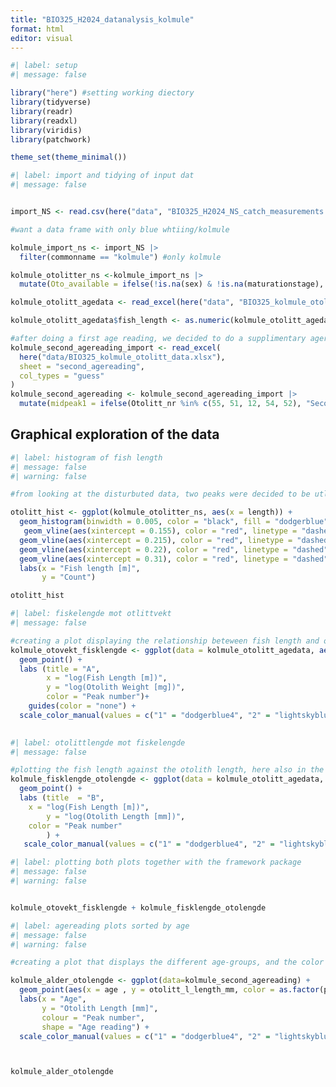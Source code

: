 ```yaml
---
title: "BIO325_H2024_datanalysis_kolmule"
format: html
editor: visual
---
```


```r
#| label: setup
#| message: false

library("here") #setting working diectory
library(tidyverse)
library(readr)
library(readxl)
library(viridis)
library(patchwork)

theme_set(theme_minimal())
```

```r
#| label: import and tidying of input dat
#| message: false


import_NS <- read.csv(here("data", "BIO325_H2024_NS_catch_measurements.csv")) #import of all data

#want a data frame with only blue whtiing/kolmule

kolmule_import_ns <- import_NS |> 
  filter(commonname == "kolmule") #only kolmule

kolmule_otolitter_ns <-kolmule_import_ns |> 
  mutate(Oto_available = ifelse(!is.na(sex) & !is.na(maturationstage), "Yes", "No")) #this dataframe will show the number of fish with otoliths, due to us only collecting otoliths & sexing the first 30

kolmule_otolitt_agedata <- read_excel(here("data", "BIO325_kolmule_otolitt_data.xlsx"), sheet = "first_agereading") #import of the age-readings

kolmule_otolitt_agedata$fish_length <- as.numeric(kolmule_otolitt_agedata$fish_length) #setting them as numbers

#after doing a first age reading, we decided to do a supplimentary agereading on the first peak
kolmule_second_agereading_import <- read_excel(
  here("data/BIO325_kolmule_otolitt_data.xlsx"), 
  sheet = "second_agereading", 
  col_types = "guess"
)
kolmule_second_agereading <- kolmule_second_agereading_import |> 
  mutate(midpeak1 = ifelse(Otolitt_nr %in% c(55, 51, 12, 54, 52), "Second", "First")) #creating new colums that displays if the otoliths were a part of the first or second age-reading

```

## Graphical exploration of the data

```r
#| label: histogram of fish length
#| message: false
#| warning: false

#from looking at the disturbuted data, two peaks were decided to be utlizied to group the data furtheron - here marked by the red dashed line. 

otolitt_hist <- ggplot(kolmule_otolitter_ns, aes(x = length)) +
  geom_histogram(binwidth = 0.005, color = "black", fill = "dodgerblue") + 
   geom_vline(aes(xintercept = 0.155), color = "red", linetype = "dashed", size = 1)+ #start of first peak
  geom_vline(aes(xintercept = 0.215), color = "red", linetype = "dashed", size = 1)+ #end of first peak
  geom_vline(aes(xintercept = 0.22), color = "red", linetype = "dashed", size = 1)+ #start of second peak
  geom_vline(aes(xintercept = 0.31), color = "red", linetype = "dashed", size = 1) +
  labs(x = "Fish length [m]",
       y = "Count")

otolitt_hist

```


```r
#| label: fiskelengde mot otlittvekt
#| message: false

#creating a plot displaying the relationship beteween fish length and otlith weigth 
kolmule_otovekt_fisklengde <- ggplot(data = kolmule_otolitt_agedata, aes(x = log(fish_length), y = log(otolitt_l_weight_mg) , color = as.factor(peak_nr))) + #using log scale to better visualise the realtionship
  geom_point() +
  labs (title = "A",
        x = "log(Fish Length [m])",
        y = "log(Otolith Weight [mg])",
        color = "Peak number")+
    guides(color = "none") +
  scale_color_manual(values = c("1" = "dodgerblue4", "2" = "lightskyblue"))
  
```

```r
#| label: otolittlengde mot fiskelengde
#| message: false

#plotting the fish length against the otolith length, here also in the log scale
kolmule_fisklengde_otolengde <- ggplot(data = kolmule_otolitt_agedata, aes(x = log(fish_length), y = log(otolitt_l_length_mm), color = as.factor(peak_nr))) + 
  geom_point() +
  labs (title  = "B",
    x = "log(Fish Length [m])",
        y = "log(Otolith Length [mm])",
    color = "Peak number"
        ) +
   scale_color_manual(values = c("1" = "dodgerblue4", "2" = "lightskyblue"))

```

```r
#| label: plotting both plots together with the framework package
#| message: false
#| warning: false


kolmule_otovekt_fisklengde + kolmule_fisklengde_otolengde


```




```r
#| label: agereading plots sorted by age
#| message: false
#| warning: false

#creating a plot that displays the different age-groups, and the color shows what peak they belong to, alongside the shape that entails what part of the age reading they belong to

kolmule_alder_otolengde <- ggplot(data=kolmule_second_agereading) + 
  geom_point(aes(x = age , y = otolitt_l_length_mm, color = as.factor(peak_nr), shape=midpeak1), size = 2.5,alpha = 0.7) +
  labs(x = "Age",
       y = "Otolith Length [mm]",
       colour = "Peak number",
       shape = "Age reading") +
  scale_color_manual(values = c("1" = "dodgerblue4", "2" = "lightskyblue")) 



kolmule_alder_otolengde
```












